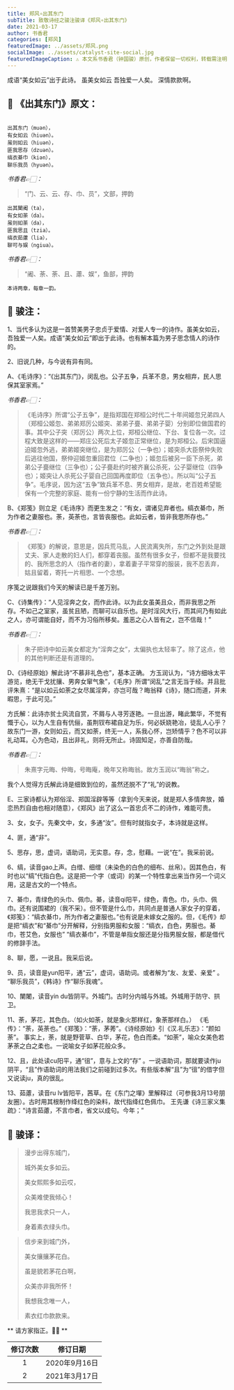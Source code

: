 ```yaml
---
title: 郑风∘出其东门
subTitle: 致敬诗经之骏注骏译《郑风∘出其东门》 
date: 2021-03-17 
author: 书香君
categories: [郑风]
featuredImage: ../assets/郑风.png
socialImage: ../assets/catalyst-site-social.jpg
featuredImageCaption: ⚠️️ 本文系书香君（钟国骏）原创，作者保留一切权利，转载需注明出处。
---
```


成语“美女如云”出于此诗。
虽美女如云
吾独爱一人矣。
深情款款啊。

## 🌼 《出其东门》原文：
```

出其东门（muən），
有女如云（hiuən）。
虽则如云（hiuən），
匪我思存（dzuən）。
缟衣綦巾（kiən），
聊乐我员（hyuən）。

```
*书香君👉🏻：* 

> “门、云、云、存、巾、员”，文部，押韵

```
出其闉阇（ta），
有女如荼（da）。
虽则如荼（da），
匪我思且（tzia）。
缟衣茹藘（lia），
聊可与娱（ngiua）。

```
*书香君👉🏻：* 

> “阇、荼、荼、且、藘、娱”，鱼部，押韵

```
本诗两章，每章一韵。

```
## 🍁️ 骏注：

1、当代多认为这是一首赞美男子忠贞于爱情、对爱人专一的诗作。虽美女如云，吾独爱一人矣。成语“美女如云”即出于此诗。也有解本篇为男子思念情人的诗作的。

2、旧说几种，与今说有异有同。

A、《毛诗序》：“《出其东门》，闵乱也。公子五争，兵革不息，男女相弃，民人思保其室家焉。”

*书香君👉🏻：* 

> 《毛诗序》所谓“公子五争”，是指郑国在郑桓公时代二十年间姬忽兄弟四人（郑桓公姬忽、弟弟郑厉公姬突、弟弟子亹、弟弟子婴）分别即位做国君的事。其中公子突（郑厉公）两次上位，郑桓公继位、下台、复位各一次。过程大致是这样的——郑庄公死后太子姬忽正常继位，是为郑桓公。后宋国逼迫姬忽外逃，弟弟姬突继位，是为郑厉公（一争也）；姬突杀大臣祭仲失败后逃往他国，祭仲迎姬忽重回君位（二争也）；姬忽后被另一臣下杀死，弟弟公子亹继位（三争也）；公子亹赴约时被齐襄公杀死，公子婴继位（四争也）；姬突让人杀死公子婴自己回国再度即位（五争也）。所以叫“公子五争”。毛序说，因为这“五争”致兵革不息、男女相弃，是故，老百姓希望能保有一个完整的家庭、能有一份宁静的生活而作此诗。

B、《郑笺》则立足《毛诗序》而更生发之：“有女，谓诸见弃者也。缟衣綦巾，所为作者之妻服也。荼，英荼也，言皆丧服也。此如云者，皆非我思所存也。”

*书香君👉🏻：* 

> 《郑笺》的解说，意思是，因兵荒马乱，人民流离失所，东门之外到处是跟丈夫、家人走散的妇人们，都穿着丧服。虽然有很多女子，但都不是我要找的、我所思念的人（指作者的妻），拿着妻子平常穿的服装，我不忍丢弃，姑且留着，寄托一片相思、一个念想。

序笺之说跟我们今天的解读已是千差万别。

C、《诗集传》：“人见淫奔之女，而作此诗。以为此女虽美且众，而非我思之所存。不如己之室家，虽贫且陋，而聊可以自乐也。是时淫风大行，而其间乃有如此之人，亦可谓能自好，而不为习俗所移矣。羞恶之心人皆有之，岂不信哉！”

*书香君👉🏻：* 

> 朱子把诗中如云美女都定为“淫奔之女”，太偏执也太轻率了。除了这点，他的其他判断还是有道理的。

D、《诗经原始》解此诗“不慕非礼色也”，基本正确。
方玉润认为，“诗方细咏太平游览，绝无干戈扰攘、男奔女窜气象”，《毛序》所谓“闵乱”之言无当于经。并且批评朱熹：“是以如云如荼之女尽属淫奔，亦岂可哉？晦翁释《诗》，随口而道，并未暇思，于此可见。”

方氏解：此诗亦贫士风流自赏，不屑与人寻芳逐艳。一旦出游，睹此繁华，不觉有慨于心，以为人生自有伉俪，虽荆钗布裙自足为乐，何必妖娆艳冶，徒乱人心乎？故东门一游，女则如云，而又如荼，终无一人，系我心怀，岂矫情乎？色不可以非礼动耳。心为色动，且出非礼，则将无所止。诗固知足，亦善自防哉。

*书香君👉🏻：* 

> 朱熹字元晦、仲晦，号晦庵，晚年又称晦翁。故方玉润以“晦翁”称之。

我个人觉得方氏解此诗是细致到位的，虽然还脱不了“礼”的说教。

E、三家诗都认为郑俗淫、郑国淫辟等等（拿到今天来说，就是郑人多情奔放，婚恋热烈自由也相对随意），《郑风》出了这么一首忠贞不二的诗作，难能可贵。

3、女，女子。先秦文中，女，多通“汝”。但有时就指女子，本诗就是这样。

4、匪，通“非”。

5、思存，思，虚词，语助词，无实意。存，念，慰藉。一说“在”。我采前说。

6、缟，读音gao上声。白缯、细缯（未染色的白色的细布、丝帛）。因其色白，有时也以“缟”代指白色。这是把一个字（或词）的某一个特性拿出来当作另一个词义用，这是古文的一个特点。

7、綦巾，青绿色的头巾、佩巾。綦，读音qi阳平，绿色，青色。巾，头巾、佩巾。还有说围裙的（我不采）。但不管是什么巾，共同点是普通人家女子的穿着，《郑笺》：“缟衣綦巾，所为作者之妻服也。”也有说是未嫁女之服的。但，《毛传》却是把“缟衣”和“綦巾”分开解释，分别指男服和女服：“缟衣，白色，男服也。綦巾，苍艾色，女服也”
“缟衣綦巾”，不管是单指女服还是分指男服女服，都是借代的修辞手法。

8、聊，愿，一说且。我采后说。

9、员，读音是yun阳平，通“云”，虚词，语助词。或者解为“友、友爱、亲爱” 。
“聊乐我员”，《韩诗》作“聊乐我魂”。

10、闉闍，读音yin du皆阴平。外城门。古时分内城与外城。外城用于防守、拱卫。

11、荼，茅花，其色白。（如火如荼，就是象火那样红，象荼那样白。） 《毛传》：“荼，英荼也。”《郑笺》：“荼，茅莠”。《诗经原始》引《汉.礼乐志》：“颜如荼”。
事实上，荼，就是野菅草、白华，茅花，色白而柔。“如荼”，喻众女美色若茅荼之白之柔也。一说喻女子如茅花般众多。

12、且，此处读cu阳平，通“徂”，意与上文的“存” 。一说语助词，那就要读作ju阴平，“且”作语助词的用法我们之前碰到过多次。有些版本解“且”为“徂”的借字但又说读ju，真的很乱。

13、茹藘，读音ru lv皆阳平，茜草。在《东门之墠》里解释过（可参我3月13号朋友圈）。古时用其根制作绛红色的染料，故代指绛红色佩巾。
王先谦《诗三家义集疏》：“诗言茹藘，不言巾者，省文以成句。今年；”

## 🍁️ 骏译：

> 漫步出得东城门，
> 
> 城外美女多如云。
> 
> 美女熙熙多如云哎，
> 
> 众美难使我倾心！
> 
> 我思我求只一人，
> 
> 身着素衣绿头巾。

> 信步来到城门外，
> 
> 美女攘攘茅花白。
> 
> 虽是貌若茅花白啊，
> 
> 众美亦非我所怀！
> 
> 我想我念唯一人，
> 
> 素衣红巾款款来。

** 请方家指正。🙏🏻 **

| 修订次数      | 修订日期 | 
|   :----: |    :----:   | 
| 1    | 2020年9月16日       | 
| 2    | 2021年3月17日       | 
